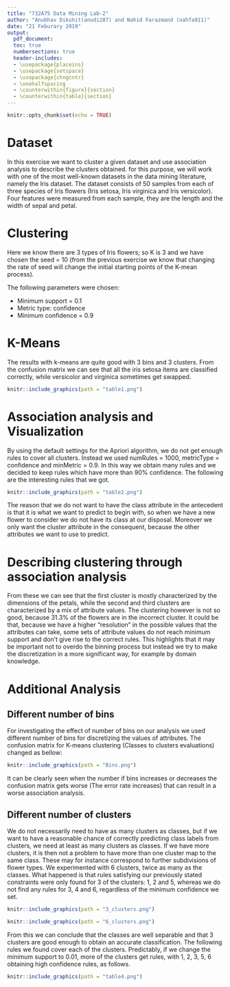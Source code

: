 ```yaml
---
title: "732A75 Data Mining Lab-2"
author: "Anubhav Dikshit(anudi287) and Nahid Farazmand (nahfa911)"
date: "21 Feburary 2019"
output:
  pdf_document: 
  toc: true
  numbersections: true
  header-includes:
  - \usepackage{placeins}
  - \usepackage{setspace}
  - \usepackage{chngcntr}
  - \onehalfspacing
  - \counterwithin{figure}{section}
  - \counterwithin{table}{section}
---
```


```r
knitr::opts_chunk$set(echo = TRUE)
```

# Dataset

In this exercise we want to cluster a given dataset and use association analysis to describe the clusters obtained. for this purpose, we will work with one of the most well-known datasets in the data mining literature, namely the Iris dataset. The dataset consists of 50 samples from each of three species of Iris flowers (Iris setosa, Iris virginica and Iris versicolor). Four features were measured from each sample, they are the length and the width of sepal and petal.

# Clustering
Here we know there are 3 types of Iris flowers; so K is 3 and we have chosen the seed = 10 (from the previous exercise we know that changing the rate of seed will change the initial starting points of the K-mean process).

The following parameters were chosen:

+ Minimum support = 0.1
+ Metric type: confidence
+ Minimum confidence = 0.9

# K-Means

The results with k-means are quite good with 3 bins and 3 clusters. From the confusion matrix we can see that all the iris setosa items are classified correctly, while versicolor and virginica sometimes get swapped. 

```r
knitr::include_graphics(path = "table1.png")
```

# Association analysis and Visualization

By using the default settings for the Apriori algorithm, we do not get enough rules to cover all clusters. Instead we used numRules = 1000, metricType = confidence and minMetric = 0.9. In this way we obtain many rules and we decided to keep rules which have more than 90% confidence. The following are the interesting rules that we got. 

```r
knitr::include_graphics(path = "table2.png")
```

The reason that we do not want to have the class attribute in the antecedent is that it is what we want to predict to begin with, so when we have a new flower to consider we do not have its class at our disposal. Moreover we only want the cluster attribute in the consequent, because the other attributes we want to use to predict.

# Describing clustering through association analysis

From these we can see that the first cluster is mostly characterized by the dimensions of the petals, while the second and third clusters are characterized by a mix of attribute values. The clustering however is not so good, because 31.3% of the flowers are in the incorrect cluster. It could be that, because we have a higher "resolution" in the possible values that the attributes can take, some sets of attribute values do not reach minimum support and don't give rise to the correct rules. This highlights that it may be important not to overdo the binning process but instead we try to make the discretization in a more significant way, for example by domain knowledge.

# Additional Analysis

## Different number of bins

For investigating the effect of number of bins on our analysis we used different number of bins for discretizing the values of attributes. The confusion matrix for K-means clustering (Classes to clusters evaluations) changed as bellow:

```r
knitr::include_graphics(path = "Bins.png")
```

It can be clearly seen when the number if bins increases or decreases the confusion matrix gets worse (The error rate increases) that can result in a worse association analysis. 

## Different number of clusters


We do not necessarily need to have as many clusters as classes, but if we want to have a reasonable chance of correctly predicting class labels from clusters, we need at least as many clusters as classes. If we have more clusters, it is then not a problem to have more than one cluster map to the same class. These may for instance correspond to further subdivisions of flower types. We experimented with 6 clusters, twice as many as the classes. What happened is that rules satisfying our previously stated constraints were only found for 3 of the clusters: 1, 2 and 5, whereas we do not find any rules for 3, 4 and 6, regardless of the minimum confidence we set.

```r
knitr::include_graphics(path = "3_clusters.png")
```

```r
knitr::include_graphics(path = "6_clusters.png")
```


From this we can conclude that the classes are well separable and that 3 clusters are good enough to obtain an accurate classification. The following rules we found cover each of the clusters. Predictably, if we change the minimum support to 0.01, more of the clusters get rules, with 1, 2, 3, 5, 6 obtaining high confidence rules, as follows.

```r
knitr::include_graphics(path = "table4.png")
```

